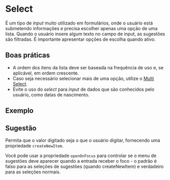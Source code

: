 
# Select

É um tipo de _input_ muito utilizado em formulários, onde o usuário está submetendo informações e precisa escolher apenas uma opção de uma lista. Quando o usuário insere algum texto no campo de input, as sugestões são filtradas. É importante apresentar opções de escolha quando ativo.

## Boas práticas

- A ordem dos itens da lista deve ser baseada na frequência de uso e, se aplicável, em ordem crescente.
- Caso seja necessário selecionar mais de uma opção, utilize o [Multi Select](/components/multi-select).
- Evite o uso do _select_ para _input_ de dados que são conhecidos pelo usuário, como datas de nascimento.

## Exemplo

<Demo src='pages/components/select/Select' />

## Sugestão

Permita que o valor digitado seja o que o usuário digitar, fornecendo uma propriedade `createNewItem`.

Você pode usar a propriedade `openOnFocus` para controlar se o menu de sugestões deve aparecer quando a entrada receber o foco - o padrão é falso para as seleções de sugestões (quando createNewItem) e verdadeiro para as seleções normais.

<Demo src='pages/components/select/Suggestion' />
